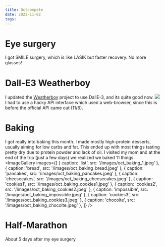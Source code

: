 ```yaml
---
title: Octcompete
date: 2023-11-02
tags:
---
```



<script src="https://strava-embeds.com/embed.js"></script>

# Eye surgery
I got SMILE surgery, which is like LASIK but faster recovery. No more glasses!

# Dall-E3 Weatherboy
I updated the <a href="/weatherboy" target="_blank">Weatherboy</a> project to use DallE-3, and its quite good now.
<img src="/images/weatherboy_dalle3.jpeg" />
I had to use a hacky API interface which used a web-browser, since this is before the official API came out (11/6).

# Baking
I got really into baking this month. I made mostly high-protein desserts, usually aiming for low carbs and fat.
This ended up with most things tasting pretty dry due to protein powder and lack of oil.
I visited my mom and at the end of the trip (just a few days) we realized we baked 11 things.
<ImageGallery
  images={[
    { caption: 'list', src: '/images/oct_baking_1.jpeg' },
    { caption: 'bread', src: '/images/oct_baking_bread.jpeg' },
    { caption: 'pancakes', src: '/images/oct_baking_pancakes.jpeg' },
    { caption: 'cheesecakes', src: '/images/oct_baking_cheesecakes.jpeg' },
    { caption: 'cookies1', src: '/images/oct_baking_cookies1.jpeg' },
    { caption: 'cookies2', src: '/images/oct_baking_cookies2.jpeg' },
    { caption: 'impossible', src: '/images/oct_baking_impossible.jpeg' },
    { caption: 'cookies3', src: '/images/oct_baking_cookies3.jpeg' },
    { caption: 'chocolte', src: '/images/oct_baking_chocolte.jpeg' },
  ]}
/>

# Half-Marathon
About 5 days after my eye surgery
<StravaEmbed embedId="10000677303" />
